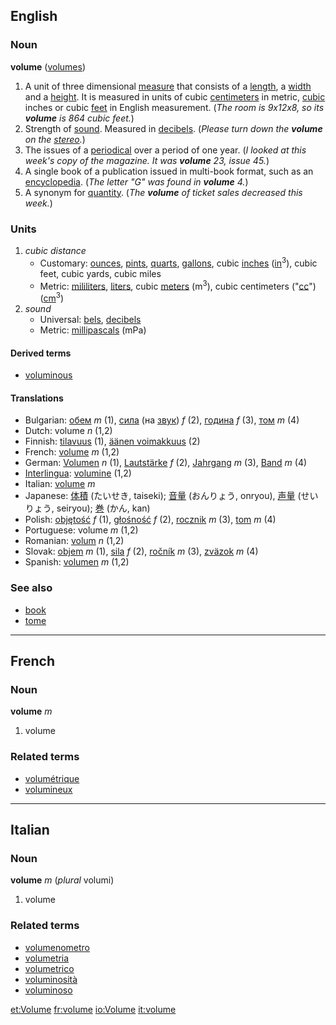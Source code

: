 ==English==
=== Noun ===
'''volume''' ([[volumes]])

#A unit of three dimensional [[measure]] that consists of a [[length]], a [[width]] and a [[height]].  It is measured in units of cubic [[centimeter]]s in metric, [[cubic]] inches or cubic [[feet]] in English measurement.  (''The room is 9x12x8, so its '''volume''' is 864 cubic feet.'')
#Strength of [[sound]].  Measured in [[decibel]]s.  (''Please turn down the '''volume''' on the [[stereo]].'')
#The issues of a [[periodical]] over a period of one year.  (''I looked at this week's copy of the magazine.  It was '''volume''' 23, issue 45.'')
#A single book of a publication issued in multi-book format, such as an [[encyclopedia]].  (''The letter "G" was found in '''volume''' 4.'')
#A synonym for [[quantity]]. (''The '''volume''' of ticket sales decreased this week.'')

=== Units ===
#''cubic distance''
#*Customary: [[ounce]]s, [[pint]]s, [[quart]]s, [[gallon]]s, cubic [[inch]]es ([[in]]<sup>3</sup>), cubic feet, cubic yards, cubic miles
#*Metric: [[mililiter]]s, [[liter]]s, cubic [[meter]]s (m<sup>3</sup>), cubic centimeters ("[[cc]]") ([[cm]]<sup>3</sup>)
#''sound''
#*Universal: [[bel]]s, [[decibel]]s
#*Metric: [[millipascal]]s (mPa)

==== Derived terms ====
*[[voluminous]]

==== Translations ====
*Bulgarian: [[обем]] ''m'' (1), [[сила]] (на [[звук]]) ''f'' (2), [[година]] ''f'' (3), [[том]] ''m'' (4)
*Dutch: volume ''n'' (1,2)
*Finnish: [[tilavuus]] (1), [[äänen voimakkuus]] (2)
*French: [[volume#French|volume]] ''m'' (1,2)
*German: [[Volumen]] ''n'' (1), [[Lautstärke]] ''f'' (2), [[Jahrgang]] ''m'' (3), [[Band]] ''m'' (4)
*[[Interlingua]]: [[volumine]] (1,2)
*Italian: [[volume#Italian|volume]] ''m''
*Japanese: [[体積]] (たいせき, taiseki); [[音量]] (おんりょう, onryou), [[声量]] (せいりょう, seiryou); [[巻]] (かん, kan)
*Polish: [[objętość]] ''f'' (1), [[głośność]] ''f'' (2), [[rocznik]] ''m'' (3), [[tom]] ''m'' (4)
*Portuguese: volume ''m'' (1,2)
*Romanian: [[volum]] ''n'' (1,2)
*Slovak: [[objem#Slovak|objem]] ''m'' (1), [[sila#Slovak|sila]] ''f'' (2), [[ročník#Slovak|ročník]] ''m'' (3), [[zväzok#Slovak|zväzok]] ''m'' (4)
*Spanish: [[volumen]] ''m'' (1,2)

===See also===
*[[book]]
*[[tome]]

----

==French==
===Noun===
'''volume''' ''m''

# volume

===Related terms===
*[[volumétrique]]
*[[volumineux]]

----

==Italian==
===Noun===
'''volume''' ''m'' (''plural'' volumi)

# volume

===Related terms===
*[[volumenometro]]
*[[volumetria]]
*[[volumetrico]]
*[[voluminosità]]
*[[voluminoso]]

[[et:Volume]]
[[fr:volume]]
[[io:Volume]]
[[it:volume]]